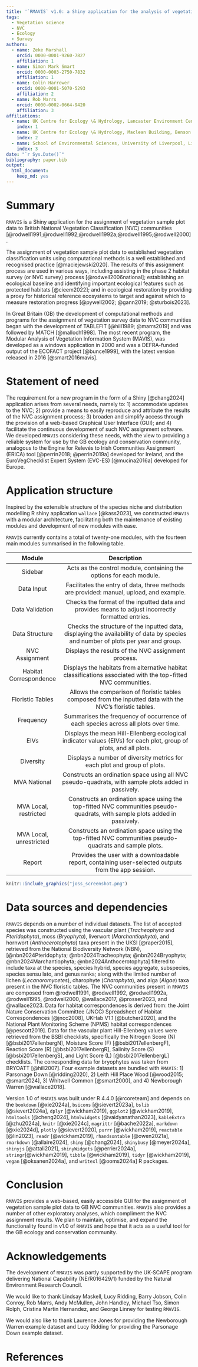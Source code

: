 ```yaml
---
title: '`RMAVIS` v1.0: a Shiny application for the analysis of vegetation survey data and assignment to GB NVC communities.'
tags:
  - Vegetation science
  - NVC
  - Ecology
  - Survey
authors:
  - name: Zeke Marshall
    orcid: 0000-0001-9260-7827
    affiliation: 1
  - name: Simon Mark Smart
    orcid: 0000-0003-2750-7832
    affiliation: 1
  - name: Colin Harrower
    orcid: 0000-0001-5070-5293
    affiliation: 2
  - name: Rob Marrs
    orcid: 0000-0002-0664-9420
    affiliation: 3
affiliations:
  - name: UK Centre for Ecology \& Hydrology, Lancaster Environment Centre, Library Avenue, Bailrigg, Lancaster, LA1 4AP, United Kingdom
    index: 1
  - name: UK Centre for Ecology \& Hydrology, Maclean Building, Benson Lane, Crowmarsh Gifford, Wallingford, Oxfordshire, OX10 8BB, United Kingdom
    index: 2
  - name: School of Environmental Sciences, University of Liverpool, Liverpool, L69 3GP, UK
    index: 3
date: "`r Sys.Date()`"
bibliography: paper.bib
output:
  html_document:
    keep_md: yes
---
```

  
# Summary

`RMAVIS` is a Shiny application for the assignment of vegetation sample
plot data to British National Vegetation Classification (NVC) 
communities [@rodwell1991;@rodwell1992;@rodwell1992a;@rodwell1995;@rodwell2000].

The assignment of vegetation sample plot data to established vegetation 
classification units using computational methods is a well established and 
recognised practice [@maciejewski2020]. 
The results of this assignment process are used in various ways, 
including assisting in the phase 2 habitat survey
(or NVC survey) process [@rodwell2006national]; 
establishing an ecological baseline and identifying important ecological 
features such as protected habitats [@cieem2022]; 
and in ecological restoration by providing a proxy for historical reference 
ecosystems to target and against which to measure restoration progress 
[@pywell2002; @gann2019; @sturbois2023].

In Great Britain (GB) the development of computational methods and programs 
for the assignment of vegetation survey data to NVC communities began with the 
development of TABLEFIT [@hill1989; @marrs2019] and was followed by MATCH 
[@malloch1998].
The most recent program, the Modular Analysis of Vegetation Information System 
(MAVIS), was developed as a windows application in 2000 and was a DEFRA-funded
output of the ECOFACT project [@bunce1999], with the latest version released in 
2016 [@smart2016mavis].


# Statement of need

The requirement for a new program in the form of a Shiny [@chang2024] 
application arises from several needs, namely to: 
1) accommodate updates to the NVC;
2) provide a means to easily reproduce and attribute the results of the NVC
assignment process;
3) broaden and simplify access through the provision of a web-based Graphical 
User Interface (GUI);
and
4) facilitate the continuous development of such NVC assignment software.
We developed `RMAVIS` considering these needs, with the view to providing
a reliable system for use by the GB ecology and conservation community, 
analogous to the Engine for Relevés to Irish Communities Assignment (ERICA)
tool [@perrin2018; @perrin2019a] developed for Ireland, and the EuroVegChecklist
Expert System (EVC-ES) [@mucina2016a] developed for Europe.

# Application structure

Inspired by the extensible structure of the species niche and distribution 
modelling R shiny application `wallace` [@kass2023], we constructed `RMAVIS` 
with a modular architecture, facilitating both the maintenance of existing 
modules and development of new modules with ease.

`RMAVIS` currently contains a total of twenty-one modules, with the fourteen main 
modules summarised in the following table.

|        **Module**       |                                                          **Description**                                                          |
|:-----------------------:|:---------------------------------------------------------------------------------------------------------------------------------:|
|         Sidebar         |                                Acts as the control module, containing the options for each module.                                |
|        Data Input       |                      Facilitates the entry of data, three methods are provided: manual, upload, and example.                      |
|     Data Validation     |                 Checks the format of the inputted data and provides means to adjust incorrectly formatted entries.                |
|      Data Structure     | Checks the structure of the inputted data, displaying the availability of data by species and number of plots per year and group. |
|      NVC Assignment     |                                        Displays the results of the NVC assignment process.                                        |
|  Habitat Correspondence |           Displays the habitats from alternative habitat classifications associated with the top-fitted NVC communities.          |
|     Floristic Tables    |             Allows the comparison of floristic tables composed from the inputted data with the NVC's floristic tables.            |
|        Frequency        |                         Summarises the frequency of occurrence of each species across all plots over time.                        |
|           EIVs          |         Displays the mean Hill-Ellenberg ecological indicator values (EIVs) for each plot, group of plots, and all plots.         |
|        Diversity        |                              Displays a number of diversity metrics for each plot and group of plots.                             |
|       MVA National      |                Constructs an ordination space using all NVC pseudo-quadrats, with sample plots added in passively.                |
|  MVA Local, restricted  |     Constructs an ordination space using the top-fitted NVC communities pseudo-quadrats, with sample plots added in passively.    |
| MVA Local, unrestricted |               Constructs an ordination space using the top-fitted NVC communities pseudo-quadrats and sample plots.               |
|          Report         |                Provides the user with a downloadable report, containing user-selected outputs from the app session.               |



```r
knitr::include_graphics("joss_screenshot.png") 
``` 

# Data sources and dependencies

`RMAVIS` depends on a number of individual datasets.
The list of accepted species was constructed using 
the vascular plant (*Tracheophyta* and *Pteridophyta*), moss (*Bryophyta*), 
liverwort (*Marchantiophyta*), and hornwort (*Anthocerotophyta*) taxa present in 
the UKSI [@raper2015], retrieved from the National Biodiversity Network (NBN), 
[@nbn2024Pteridophyta; @nbn2024Tracheophyta; @nbn2024Bryophyta; 
@nbn2024Marchantiophyta; @nbn2024Anthocerotophyta] filtered to 
include taxa at the species, species hybrid, species aggregate, subspecies, 
species sensu lato, and genus ranks; 
along with  the limited number of lichen (*Lecanoromycetes*), 
charophyte (*Charophyta*), and alga (*Algae*) taxa present in the NVC floristic 
tables.
The NVC communities present in `RMAVIS` are composed from @rodwell1991, 
@rodwell1992, @rodwell1992a, @rodwell1995, @rodwell2000, 
@wallace2017, @prosser2023, and @wallace2023.
Data for habitat correspondences is derived from: 
the Joint Nature Conservation Committee (JNCC) Spreadsheet of Habitat 
Correspondences [@jncc2008],
UKHab V1.1 [@butcher2020], and
the National Plant Monitoring Scheme (NPMS) habitat correspondences
[@pescott2019].
Data for the vascular plant Hill-Ellenberg values were retrieved from the
BSBI checklists, specifically the Nitrogen Score (N)
[@bsbi2017ellenbergN], Moisture Score (F) [@bsbi2017ellenbergF],
Reaction Score (R) [@bsbi2017ellenbergR], Salinity Score (S)
[@bsbi2017ellenbergS], and Light Score (L) [@bsbi2017ellenbergL] checklists. 
The corresponding data for bryophytes was taken from BRYOATT [@hill2007].
Four example datasets are bundled with `RMAVIS`: 
1) Parsonage Down [@ridding2020],
2) Leith Hill Place Wood [@wood2015; @smart2024],
3) Whitwell Common [@smart2000],
and
4) Newborough Warren [@wallace2018].

Version 1.0 of `RMAVIS` was built under R 4.4.0 [@rcoreteam] and depends on the 
`bookdown` [@xie2024a],
`bsicons` [@sievert2023a],
`bslib` [@sievert2024a],
`dplyr` [@wickham2019],
`ggplot2` [@wickham2019],
`htmltools` [@cheng2024],
`htmlwidgets` [@vaidyanathan2023],
`kableExtra` [@zhu2024a],
`knitr` [@xie2024c],
`magrittr` [@bache2022a],
`markdown` [@xie2024d],
`plotly` [@sievert2020],
`purrr` [@wickham2019],
`reactable` [@lin2023],
`readr` [@wickham2019],
`rhandsontable` [@owen2021a],
`rmarkdown` [@allaire2024],
`shiny` [@chang2024],
`shinybusy` [@meyer2024a],
`shinyjs` [@attali2021],
`shinyWidgets` [@perrier2024a],
`stringr`[@wickham2019],
`tibble` [@wickham2019],
`tidyr` [@wickham2019],
`vegan` [@oksanen2024a], and
`writexl` [@ooms2024a] R packages.

# Conclusion

`RMAVIS` provides a web-based, easily accessible GUI for the assignment of
vegetation sample plot data to GB NVC communities. 
`RMAVIS` also provides a number of other exploratory analyses, 
which compliment the NVC assignment results.
We plan to maintain, optimise, and expand the functionality found in v1.0 of 
`RMAVIS` and hope that it acts as a useful tool for the GB ecology and 
conservation community.

# Acknowledgements

The development of `RMAVIS` was partly supported by the UK‐SCAPE program 
delivering National Capability (NE/R016429/1) funded by the Natural Environment 
Research Council.

We would like to thank
Lindsay Maskell,
Lucy Ridding,
Barry Jobson,
Colin Conroy,
Rob Marrs,
Andy McMullen,
John Handley,
Michael Tso,
Simon Rolph,
Cristina Martin Hernandez,
and
George Linney
for testing `RMAVIS`.

We would also like to thank Laurence Jones for providing the Newborough
Warren example dataset and Lucy Ridding for providing the Parsonage Down
example dataset.

# References
